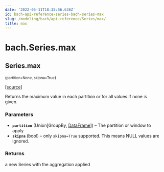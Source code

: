 ```yaml
---
date: '2022-05-11T18:35:56.636Z'
id: bach-api-reference-series-bach-series-max
slug: /modeling/bach/api-reference/Series/max/
title: max
---
```


# bach.Series.max

<div className="method">

## <span className="additional-name">Series.</span><span className="name">max</span>

<small className="parameter-list">(<span className="parameter" id="partition">partition=None</span>, <span className="parameter" id="skipna">skipna=True</span></small>)


&#8203;<span className="view-source">[[source]](https://github.com/objectiv/objectiv-analytics/blob/main/bach/bach/series/series.py)</span>

<div className="content">

Returns the maximum value in each partition or for all values if none is given.


### Parameters

* **`partition`** (Union[GroupBy, [DataFrame](/modeling/bach/api-reference/DataFrame/bach.DataFrame.mdx)]) – The partition or window to apply
* **`skipna`** (bool) – only `skipna=True` supported. This means NULL values are ignored.



### Returns

a new Series with the aggregation applied



</div>


</div>
